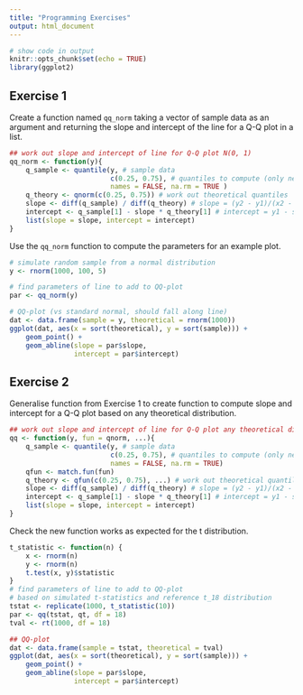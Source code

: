 ```yaml
---
title: "Programming Exercises"
output: html_document
---
```


```r
# show code in output
knitr::opts_chunk$set(echo = TRUE)
library(ggplot2)
```

## Exercise 1

Create a function named `qq_norm` taking a vector of sample data 
as an argument and returning the slope and intercept of the line for 
a Q-Q plot in a list.

```r
## work out slope and intercept of line for Q-Q plot N(0, 1)
qq_norm <- function(y){
    q_sample <- quantile(y, # sample data
                         c(0.25, 0.75), # quantiles to compute (only need 2)
                         names = FALSE, na.rm = TRUE )
    q_theory <- qnorm(c(0.25, 0.75)) # work out theoretical quantiles
    slope <- diff(q_sample) / diff(q_theory) # slope = (y2 - y1)/(x2 - x1)
    intercept <- q_sample[1] - slope * q_theory[1] # intercept = y1 - slope*x1
    list(slope = slope, intercept = intercept)
}
```

Use the `qq_norm` function to compute the 
parameters for an example plot.

```r
# simulate random sample from a normal distribution
y <- rnorm(1000, 100, 5)

# find parameters of line to add to QQ-plot
par <- qq_norm(y)

# QQ-plot (vs standard normal, should fall along line)
dat <- data.frame(sample = y, theoretical = rnorm(1000))
ggplot(dat, aes(x = sort(theoretical), y = sort(sample))) +
    geom_point() +
    geom_abline(slope = par$slope,
                intercept = par$intercept)
```

## Exercise 2

Generalise function from Exercise 1 to create function to compute 
slope and intercept for a Q-Q plot based on any theoretical distribution.

```r
## work out slope and intercept of line for Q-Q plot any theoretical distribution
qq <- function(y, fun = qnorm, ...){
    q_sample <- quantile(y, # sample data
                         c(0.25, 0.75), # quantiles to compute (only need 2)
                         names = FALSE, na.rm = TRUE)
    qfun <- match.fun(fun)
    q_theory <- qfun(c(0.25, 0.75), ...) # work out theoretical quantiles
    slope <- diff(q_sample) / diff(q_theory) # slope = (y2 - y1)/(x2 - x1)
    intercept <- q_sample[1] - slope * q_theory[1] # intercept = y1 - slope*x1
    list(slope = slope, intercept = intercept)
}
```

Check the new function works as expected for the t distribution.

```r
t_statistic <- function(n) {
    x <- rnorm(n)
    y <- rnorm(n)
    t.test(x, y)$statistic
}
# find parameters of line to add to QQ-plot
# based on simulated t-statistics and reference t_18 distribution
tstat <- replicate(1000, t_statistic(10))
par <- qq(tstat, qt, df = 18)
tval <- rt(1000, df = 18)

## QQ-plot
dat <- data.frame(sample = tstat, theoretical = tval)
ggplot(dat, aes(x = sort(theoretical), y = sort(sample))) +
    geom_point() +
    geom_abline(slope = par$slope,
                intercept = par$intercept)

```

